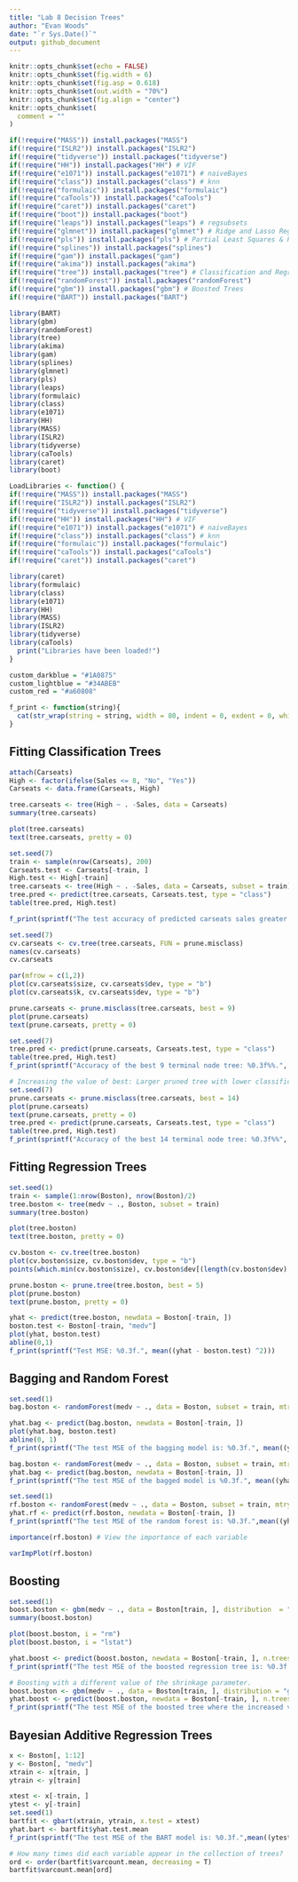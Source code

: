 ```yaml
---
title: "Lab 8 Decision Trees"
author: "Evan Woods"
date: "`r Sys.Date()`"
output: github_document
---
```


```r
knitr::opts_chunk$set(echo = FALSE)
knitr::opts_chunk$set(fig.width = 6)
knitr::opts_chunk$set(fig.asp = 0.618)
knitr::opts_chunk$set(out.width = "70%")
knitr::opts_chunk$set(fig.align = "center")
knitr::opts_chunk$set(
  comment = ""
)
```

```r
if(!require("MASS")) install.packages("MASS")
if(!require("ISLR2")) install.packages("ISLR2")
if(!require("tidyverse")) install.packages("tidyverse")
if(!require("HH")) install.packages("HH") # VIF
if(!require("e1071")) install.packages("e1071") # naiveBayes
if(!require("class")) install.packages("class") # knn
if(!require("formulaic")) install.packages("formulaic")
if(!require("caTools")) install.packages("caTools")
if(!require("caret")) install.packages("caret")
if(!require("boot")) install.packages("boot")
if(!require("leaps")) install.packages("leaps") # regsubsets
if(!require("glmnet")) install.packages("glmnet") # Ridge and Lasso Regression
if(!require("pls")) install.packages("pls") # Partial Least Squares & Principal Component Regression
if(!require("splines")) install.packages("splines")
if(!require("gam")) install.packages("gam")
if(!require("akima")) install.packages("akima")
if(!require("tree")) install.packages("tree") # Classification and Regression Trees
if(!require("randomForest")) install.packages("randomForest")
if(!require("gbm")) install.packages("gbm") # Boosted Trees
if(!require("BART")) install.packages("BART")

library(BART)
library(gbm)
library(randomForest)
library(tree)
library(akima)
library(gam)
library(splines)
library(glmnet)
library(pls)
library(leaps)
library(formulaic)
library(class)
library(e1071)
library(HH)
library(MASS)
library(ISLR2)
library(tidyverse)
library(caTools)
library(caret)
library(boot)
```

```r
LoadLibraries <- function() {
if(!require("MASS")) install.packages("MASS")
if(!require("ISLR2")) install.packages("ISLR2")
if(!require("tidyverse")) install.packages("tidyverse")
if(!require("HH")) install.packages("HH") # VIF
if(!require("e1071")) install.packages("e1071") # naiveBayes
if(!require("class")) install.packages("class") # knn
if(!require("formulaic")) install.packages("formulaic")
if(!require("caTools")) install.packages("caTools")
if(!require("caret")) install.packages("caret")

library(caret)
library(formulaic)
library(class)
library(e1071)
library(HH)
library(MASS)
library(ISLR2)
library(tidyverse)
library(caTools)
  print("Libraries have been loaded!")
}
```

```r
custom_darkblue = "#1A0875"
custom_lightblue = "#34ABEB"
custom_red = "#a60808"
```

```r
f_print <- function(string){
  cat(str_wrap(string = string, width = 80, indent = 0, exdent = 0, whitespace_only = TRUE))
}
```

## Fitting Classification Trees
```r
attach(Carseats)
High <- factor(ifelse(Sales <= 8, "No", "Yes"))
Carseats <- data.frame(Carseats, High)
```

```r
tree.carseats <- tree(High ~ . -Sales, data = Carseats)
summary(tree.carseats)
```
```r
plot(tree.carseats)
text(tree.carseats, pretty = 0)
```

```r
set.seed(7)
train <- sample(nrow(Carseats), 200)
Carseats.test <- Carseats[-train, ]
High.test <- High[-train]
tree.carseats <- tree(High ~ . -Sales, data = Carseats, subset = train)
tree.pred <- predict(tree.carseats, Carseats.test, type = "class")
table(tree.pred, High.test)

f_print(sprintf("The test accuracy of predicted carseats sales greater than 8 using the fitted classification tree is: %0.3f%%.", ((79 + 62) / 200) * 100))
```

```r
set.seed(7)
cv.carseats <- cv.tree(tree.carseats, FUN = prune.misclass)
names(cv.carseats)
cv.carseats
```

```r
par(mfrow = c(1,2))
plot(cv.carseats$size, cv.carseats$dev, type = "b")
plot(cv.carseats$k, cv.carseats$dev, type = "b")
```


```r
prune.carseats <- prune.misclass(tree.carseats, best = 9)
plot(prune.carseats)
text(prune.carseats, pretty = 0)
```

```r
set.seed(7)
tree.pred <- predict(prune.carseats, Carseats.test, type = "class")
table(tree.pred, High.test)
f_print(sprintf("Accuracy of the best 9 terminal node tree: %0.3f%%.", ((86 + 57) / 200) * 100))
```

```r
# Increasing the value of best: Larger pruned tree with lower classification accuracy
set.seed(7)
prune.carseats <- prune.misclass(tree.carseats, best = 14)
plot(prune.carseats)
text(prune.carseats, pretty = 0)
tree.pred <- predict(prune.carseats, Carseats.test, type = "class")
table(tree.pred, High.test)
f_print(sprintf("Accuracy of the best 14 terminal node tree: %0.3f%%", ((77 + 62) / 200) * 100))
```

## Fitting Regression Trees

```r
set.seed(1)
train <- sample(1:nrow(Boston), nrow(Boston)/2)
tree.boston <- tree(medv ~ ., Boston, subset = train)
summary(tree.boston)
```
```r
plot(tree.boston)
text(tree.boston, pretty = 0)
```
```r
cv.boston <- cv.tree(tree.boston)
plot(cv.boston$size, cv.boston$dev, type = "b")
points(which.min(cv.boston$size), cv.boston$dev[(length(cv.boston$dev) - which.min(cv.boston$size) + 1)], col = "red", cex = 2, pch = 20)
```

```r
prune.boston <- prune.tree(tree.boston, best = 5)
plot(prune.boston)
text(prune.boston, pretty = 0)
```

```r
yhat <- predict(tree.boston, newdata = Boston[-train, ])
boston.test <- Boston[-train, "medv"]
plot(yhat, boston.test)
abline(0,1)
f_print(sprintf("Test MSE: %0.3f.", mean((yhat - boston.test) ^2)))
```

## Bagging and Random Forest
```r
set.seed(1)
bag.boston <- randomForest(medv ~ ., data = Boston, subset = train, mtry = 12, importance = TRUE) # mtry indicates that all 12 predictors should be considered for each split of the tree. This enables bagging.
```

```r
yhat.bag <- predict(bag.boston, newdata = Boston[-train, ])
plot(yhat.bag, boston.test)
abline(0, 1)
f_print(sprintf("The test MSE of the bagging model is: %0.3f.", mean((yhat.bag - boston.test) ^2)))
```

```r
bag.boston <- randomForest(medv ~ ., data = Boston, subset = train, mtry = 12, ntree = 25)
yhat.bag <- predict(bag.boston, newdata = Boston[-train, ])
f_print(sprintf("The test MSE of the bagged model is %0.3f.", mean((yhat.bag - boston.test) ^2)))
```

```r
set.seed(1)
rf.boston <- randomForest(medv ~ ., data = Boston, subset = train, mtry = 6, importance = TRUE)
yhat.rf <- predict(rf.boston, newdata = Boston[-train, ])
f_print(sprintf("The test MSE of the random forest is: %0.3f.",mean((yhat.rf - boston.test)^2)))
```


```r
importance(rf.boston) # View the importance of each variable
```

```r
varImpPlot(rf.boston)
```


## Boosting
```r
set.seed(1)
boost.boston <- gbm(medv ~ ., data = Boston[train, ], distribution  = "gaussian", n.trees = 5000, interaction.depth = 4) # Gaussian distribution is used for regression; Bernoulli distribution is used for classification.
summary(boost.boston)
```
```r
plot(boost.boston, i = "rm")
plot(boost.boston, i = "lstat")
```

```r
yhat.boost <- predict(boost.boston, newdata = Boston[-train, ], n.trees = 5000)
f_print(sprintf("The test MSE of the boosted regression tree is: %0.3f.", mean((yhat.boost - boston.test)^2)))
```

```r
# Boosting with a different value of the shrinkage parameter.
boost.boston <- gbm(medv ~ ., data = Boston[train, ], distribution = "gaussian", n.trees = 5000, interaction.depth = 4,  shrinkage = 0.2, verbose = F)
yhat.boost <- predict(boost.boston, newdata = Boston[-train, ], n.trees = 5000)
f_print(sprintf("The test MSE of the boosted tree where the increased value of λ = 0.2 is: %0.3f.", mean((yhat.boost - boston.test)^2)))
```

## Bayesian Additive Regression Trees
```r
x <- Boston[, 1:12]
y <- Boston[, "medv"]
xtrain <- x[train, ]
ytrain <- y[train]
```

```r
xtest <- x[-train, ]
ytest <- y[-train]
set.seed(1)
bartfit <- gbart(xtrain, ytrain, x.test = xtest)
yhat.bart <- bartfit$yhat.test.mean
f_print(sprintf("The test MSE of the BART model is: %0.3f.",mean((ytest - yhat.bart)^2)))
```

```r
# How many times did each variable appear in the collection of trees?
ord <- order(bartfit$varcount.mean, decreasing = T)
bartfit$varcount.mean[ord]
```




